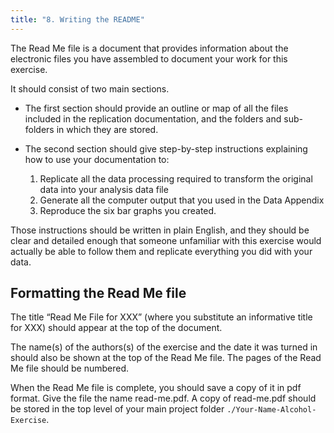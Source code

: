 ---
title: "8. Writing the README"
---

The Read Me file is a document that provides information about the electronic files you have assembled to document your work for this exercise.  

It should consist of two main sections.

- The first section should provide an outline or map of all the files included in the replication documentation, and the folders and sub-folders in which they are stored.

- The second section should give step-by-step instructions explaining how to use your documentation to:
  1) Replicate all the data processing required to transform the original data into your analysis data file
  2) Generate all the computer output that you used in the Data Appendix
  3) Reproduce the six bar graphs you created.  

Those instructions should be written in plain English, and they should be clear and detailed enough that someone unfamiliar with this exercise would actually be able to follow them and replicate everything you did with your data.

## Formatting the Read Me file
The title "Read Me File for XXX" (where you substitute an informative title for XXX) should appear at the top of the document.  

The name(s) of the authors(s) of the exercise and the date it was turned in should also be shown at the top of the Read Me file.   The pages of the Read Me file should be numbered.

When the Read Me file is complete, you should save a copy of it in pdf format.  Give the file the name read-me.pdf.
A copy of read-me.pdf should be stored in the top level of your main project folder `./Your-Name-Alcohol-Exercise`.  
